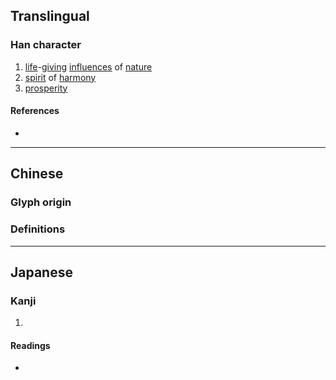 {{also|氳}}
{{character info/new}}
==Translingual==

===Han character===
{{Han char|rn=84|rad=气|as=10|sn=14|four=|canj=ONABT|ids=⿹气昷}}

# [[life]]-[[giving]] [[influence]]s of [[nature]]
# [[spirit]] of [[harmony]]
# [[prosperity]]

====References====
* {{Han ref|kx=0600.021|hdz=32013.090|uh=6C32|ud=27698}}

----

==Chinese==

===Glyph origin===
{{Han etym}}

===Definitions===
{{zh-see|氳}}

----

==Japanese==

===Kanji===
{{ja-kanji|grade=|rs=气10}}

# {{defn|lang=ja|sort=气10}}

====Readings====
* {{ja-readings|on=[[うん]] (un)|kun=[[さかん]] (sakan)}}